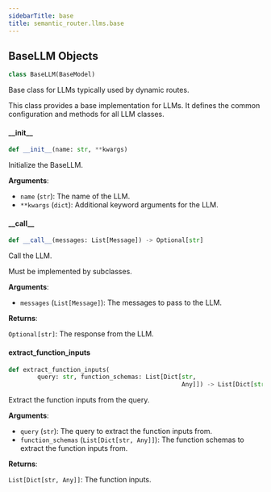```yaml
---
sidebarTitle: base
title: semantic_router.llms.base
---
```


## BaseLLM Objects

```python
class BaseLLM(BaseModel)
```

Base class for LLMs typically used by dynamic routes.

This class provides a base implementation for LLMs. It defines the common
configuration and methods for all LLM classes.

#### \_\_init\_\_

```python
def __init__(name: str, **kwargs)
```

Initialize the BaseLLM.

**Arguments**:

- `name` (`str`): The name of the LLM.
- `**kwargs` (`dict`): Additional keyword arguments for the LLM.

#### \_\_call\_\_

```python
def __call__(messages: List[Message]) -> Optional[str]
```

Call the LLM.

Must be implemented by subclasses.

**Arguments**:

- `messages` (`List[Message]`): The messages to pass to the LLM.

**Returns**:

`Optional[str]`: The response from the LLM.

#### extract\_function\_inputs

```python
def extract_function_inputs(
        query: str, function_schemas: List[Dict[str,
                                                Any]]) -> List[Dict[str, Any]]
```

Extract the function inputs from the query.

**Arguments**:

- `query` (`str`): The query to extract the function inputs from.
- `function_schemas` (`List[Dict[str, Any]]`): The function schemas to extract the function inputs from.

**Returns**:

`List[Dict[str, Any]]`: The function inputs.

